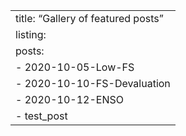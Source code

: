 ---
title: "Gallery of featured posts"
listing:
  posts:
    - 2020-10-05-Low-FS
    - 2020-10-10-FS-Devaluation
    - 2020-10-12-ENSO
    - test_post
---